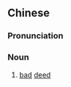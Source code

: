 ==Chinese==
{{zh-forms}}

===Pronunciation===
{{zh-pron
|m=dǎishì
|c=daai2 si6
|cat=n
}}

===Noun===
{{zh-noun}}

# [[bad]] [[deed]]